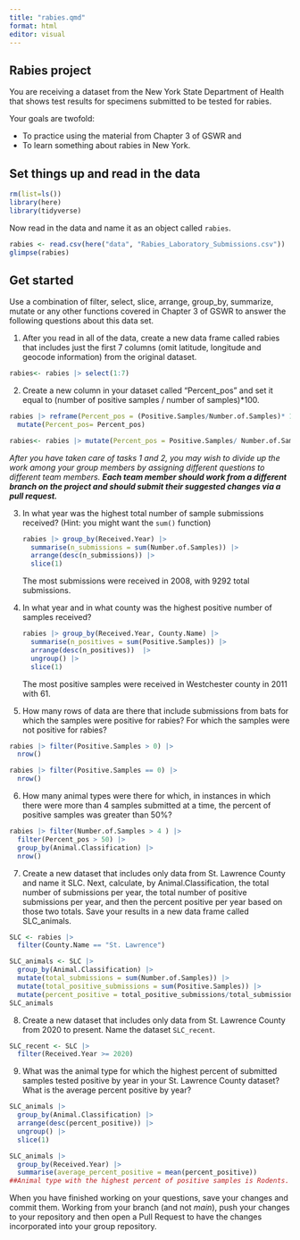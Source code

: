 ```yaml
---
title: "rabies.qmd"
format: html
editor: visual
---
```


## Rabies project

You are receiving a dataset from the New York State Department of Health that shows test results for specimens submitted to be tested for rabies.

Your goals are twofold:

-   To practice using the material from Chapter 3 of GSWR and
-   To learn something about rabies in New York.

## Set things up and read in the data

```r
rm(list=ls())
library(here)
library(tidyverse)
```

Now read in the data and name it as an object called `rabies`.

```r
rabies <- read.csv(here("data", "Rabies_Laboratory_Submissions.csv"))
glimpse(rabies)
```

## Get started

Use a combination of filter, select, slice, arrange, group_by, summarize, mutate or any other functions covered in Chapter 3 of GSWR to answer the following questions about this data set.

1.  After you read in all of the data, create a new data frame called rabies that includes just the first 7 columns (omit latitude, longitude and geocode information) from the original dataset.

```r

rabies<- rabies |> select(1:7)

```

2.  Create a new column in your dataset called "Percent_pos" and set it equal to (number of positive samples / number of samples)\*100.

```r
rabies |> reframe(Percent_pos = (Positive.Samples/Number.of.Samples)* 100) |>
  mutate(Percent_pos= Percent_pos)
```

```r
rabies<- rabies |> mutate(Percent_pos = Positive.Samples/ Number.of.Samples *100)
```

*After you have taken care of tasks 1 and 2, you may wish to divide up the work among your group members by assigning different questions to different team members. **Each team member should work from a different branch on the project and should submit their suggested changes via a pull request.***

3.  In what year was the highest total number of sample submissions received? (Hint: you might want the `sum()` function)

    ```r
    rabies |> group_by(Received.Year) |>
      summarise(n_submissions = sum(Number.of.Samples)) |>
      arrange(desc(n_submissions)) |>
      slice(1)

    ```

    The most submissions were received in 2008, with 9292 total submissions.

4.  In what year and in what county was the highest positive number of samples received?

    ```r
    rabies |> group_by(Received.Year, County.Name) |>
      summarise(n_positives = sum(Positive.Samples)) |>
      arrange(desc(n_positives))  |>
      ungroup() |>
      slice(1)

    ```

    The most positive samples were received in Westchester county in 2011 with 61.

5.  How many rows of data are there that include submissions from bats for which the samples were positive for rabies? For which the samples were not positive for rabies?

```r
rabies |> filter(Positive.Samples > 0) |>
  nrow()

rabies |> filter(Positive.Samples == 0) |>
  nrow()
```

6.  How many animal types were there for which, in instances in which there were more than 4 samples submitted at a time, the percent of positive samples was greater than 50%?

```r
rabies |> filter(Number.of.Samples > 4 ) |>
  filter(Percent_pos > 50) |>
  group_by(Animal.Classification) |>
  nrow()
```

7.  Create a new dataset that includes only data from St. Lawrence County and name it SLC. Next, calculate, by Animal.Classification, the total number of submissions per year, the total number of positive submissions per year, and then the percent positive per year based on those two totals. Save your results in a new data frame called SLC_animals.

```r
SLC <- rabies |> 
  filter(County.Name == "St. Lawrence")

SLC_animals <- SLC |> 
  group_by(Animal.Classification) |> 
  mutate(total_submissions = sum(Number.of.Samples)) |> 
  mutate(total_positive_submissions = sum(Positive.Samples)) |> 
  mutate(percent_positive = total_positive_submissions/total_submissions)
SLC_animals
```

8.  Create a new dataset that includes only data from St. Lawrence County from 2020 to present. Name the dataset `SLC_recent`.

```r
SLC_recent <- SLC |> 
  filter(Received.Year >= 2020) 
```

9.  What was the animal type for which the highest percent of submitted samples tested positive by year in your St. Lawrence County dataset? What is the average percent positive by year?

```r
SLC_animals |> 
  group_by(Animal.Classification) |> 
  arrange(desc(percent_positive)) |> 
  ungroup() |> 
  slice(1)

SLC_animals |> 
  group_by(Received.Year) |> 
  summarise(average_percent_positive = mean(percent_positive))
##Animal type with the highest percent of positive samples is Rodents.
```

When you have finished working on your questions, save your changes and commit them. Working from your branch (and not *main*), push your changes to your repository and then open a Pull Request to have the changes incorporated into your group repository.
